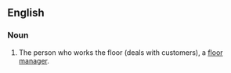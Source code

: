 ==English==

===Noun===
{{en-noun|floorpeople|floorpersons}}

# The person who works the floor (deals with customers), a [[floor manager]].